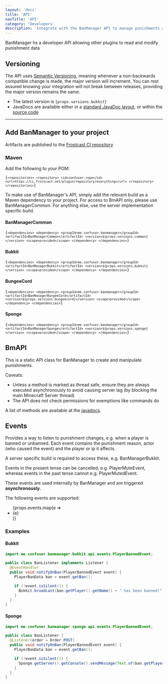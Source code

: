 ```yaml
---
layout: 'docs'
title: 'API'
navTitle: 'API'
category: 'Developers'
description: 'Integrate with the BanManager API to manage punishments and be notified of changes via custom events.'
---
```


BanManager hs a developer API allowing other plugins to read and modify punishment data

## Versioning
The API uses [Semantic Versioning](https://semver.org/), meaning whenever a non-backwards compatible change is made, the major version will increment. You can rest assured knowing your integration will not break between releases, providing the major version remains the same.

<ul>
  <li>The latest version is <code>{props.versions.bukkit}</code></li>
  <li>JavaDocs are available either in a <a href="https://javadocs.banmanagement.com/">standard JavaDoc layout</a>, or within the <a href="https://github.com/BanManagement/BanManager/tree/master/common/src/main/java/me/confuser/banmanager/common/api">source code</a></li>
</ul>

---

## Add BanManager to your project
Artifacts are published to the [Frostcast CI repository](https://ci.frostcast.net)

### Maven
Add the following to your POM:

<Code>{`<repositories>
  <repository>
    <id>confuser-repo</id>
    <url>https://ci.frostcast.net/plugin/repository/everything</url>
  </repository>
</repositories>`}
</Code>

To make use of BanManager's API, simply add the relevant build as a Maven dependency to your project. For access to BmAPI only, please use BanManagerCommon. For anything else, use the server implementation specific build.

#### BanManagerCommon
<Code>{`<dependencies>
  <dependency>
    <groupId>me.confuser.banmanager</groupId>
    <artifactId>BanManagerCommon</artifactId>
    <version>${props.versions.common}</version>
    <scope>provided</scope>
  </dependency>
</dependencies>`}
</Code>

#### Bukkit
<Code>{`<dependencies>
  <dependency>
    <groupId>me.confuser.banmanager</groupId>
    <artifactId>BanManagerBukkit</artifactId>
    <version>${props.versions.bukkit}</version>
    <scope>provided</scope>
  </dependency>
</dependencies>`}
</Code>

#### BungeeCord
<Code>{`<dependencies>
  <dependency>
    <groupId>me.confuser.banmanager</groupId>
    <artifactId>BanManagerBungeeCord</artifactId>
    <version>${props.versions.bungeecord}</version>
    <scope>provided</scope>
  </dependency>
</dependencies>`}
</Code>

#### Sponge
<Code>{`<dependencies>
  <dependency>
    <groupId>me.confuser.banmanager</groupId>
    <artifactId>BanManagerSponge</artifactId>
    <version>${props.versions.sponge}</version>
    <scope>provided</scope>
  </dependency>
</dependencies>`}
</Code>

## BmAPI

This is a static API class for BanManager to create and manipulate punishments.

Caveats:
- Unless a method is marked as thread safe, ensure they are always executed asynchronously to avoid causing server lag (by blocking the main Minecraft Server thread)
- The API does not check permissions for exemptions like commands do

A list of methods are available at the [javadocs](https://javadocs.banmanagement.com/me/confuser/banmanager/common/api/BmAPI.html).


## Events
Provides a way to listen to punishment changes, e.g. when a player is banned or unbanned. Each event contains the punishment reason, actor (who caused the event) and the player or ip it affects.

A server specific build is required to access these, e.g. BanManagerBukkit.

Events in the present tense can be cancelled, e.g. PlayerMuteEvent, whereas events in the past tense cannot e.g. PlayerMutedEvent.

These events are used internally by BanManager and are triggered **asynchronously**.

The following events are supported:

<ul>{props.events.map(e => <li key={e}>{e}</li>)}</ul>

### Examples

#### Bukkit
```java
import me.confuser.banmanager.bukkit.api.events.PlayerBannedEvent;

public class BanListener implements Listener {
  @EventHandler
  public void notifyOnBan(PlayerBannedEvent event) {
    PlayerBanData ban = event.getBan();

    if (!event.isSilent()) {
      Bukkit.broadcast(ban.getPlayer().getName() + " has been banned!");
    }
  }
}
```

#### Sponge
```java
import me.confuser.banmanager.sponge.api.events.PlayerBannedEvent;

public class BanListener {
  @Listener(order = Order.POST)
  public void notifyOnBan(PlayerBannedEvent event) {
    PlayerBanData ban = event.getBan();

    if (!event.isSilent()) {
      Sponge.getServer().getConsole().sendMessage(Text.of(ban.getPlayer().getName() + " has been banned!"));
    }
  }
}
```
